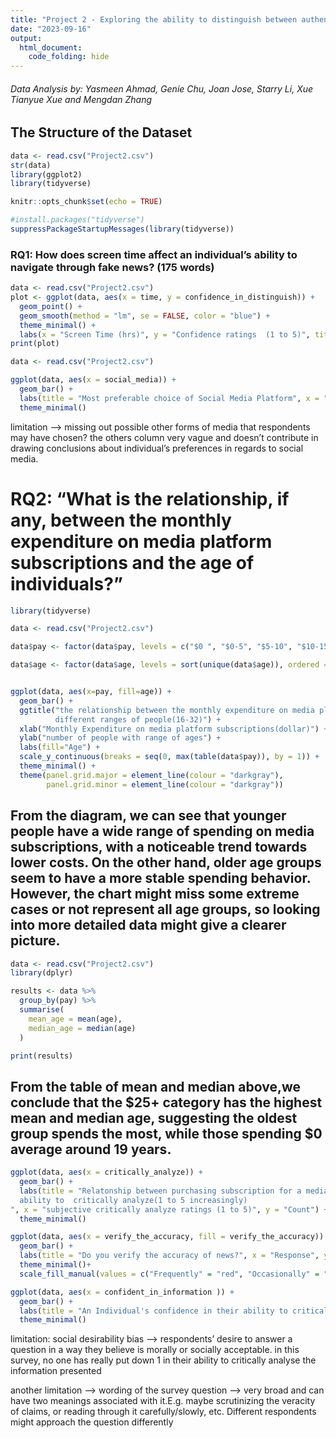 ---
title: "Project 2 - Exploring the ability to distinguish between authentic and fake news"
date: "2023-09-16"
output:
  html_document:
    code_folding: hide 
---

###### Data Analysis by: Yasmeen Ahmad, Genie Chu, Joan Jose, Starry Li, Xue Tianyue Xue and Mengdan Zhang

## The Structure of the Dataset

```{r}
data <- read.csv("Project2.csv") 
str(data)
library(ggplot2)
library(tidyverse)


```

```{r setup, include=FALSE}
knitr::opts_chunk$set(echo = TRUE)
```

```{r cars}
#install.packages("tidyverse")
suppressPackageStartupMessages(library(tidyverse))
```

### RQ1: How does screen time affect an individual's ability to navigate through fake news? (175 words)

```{r}
data <- read.csv("Project2.csv") 
plot <- ggplot(data, aes(x = time, y = confidence_in_distinguish)) +
  geom_point() +
  geom_smooth(method = "lm", se = FALSE, color = "blue") +
  theme_minimal() +
  labs(x = "Screen Time (hrs)", y = "Confidence ratings  (1 to 5)", title = " The Relationship between Screen Time and Confidence ratings ")
print(plot)
```

```{r}
data <- read.csv("Project2.csv")

```

```{r}
ggplot(data, aes(x = social_media)) + 
  geom_bar() +
  labs(title = "Most preferable choice of Social Media Platform", x = "Different Platform Types (categorical)", y = "Count (numerical frequency)") +
  theme_minimal()
```

limitation --\> missing out possible other forms of media that respondents may have chosen? the others column very vague and doesn't contribute in drawing conclusions about individual's preferences in regards to social media.

# RQ2: "What is the relationship, if any, between the monthly expenditure on media platform subscriptions and the age of individuals?"

```{r}

library(tidyverse)

data <- read.csv("Project2.csv")

data$pay <- factor(data$pay, levels = c("$0 ", "$0-5", "$5-10", "$10-15", "$15-20", "$25+"), ordered = TRUE)

data$age <- factor(data$age, levels = sort(unique(data$age)), ordered = TRUE)


ggplot(data, aes(x=pay, fill=age)) + 
  geom_bar() +
  ggtitle("the relationship between the monthly expenditure on media platform subscriptions and 
          different ranges of people(16-32)") +
  xlab("Monthly Expenditure on media platform subscriptions(dollar)") +
  ylab("number of people with range of ages") +
  labs(fill="Age") +
  scale_y_continuous(breaks = seq(0, max(table(data$pay)), by = 1)) + 
  theme_minimal() +
  theme(panel.grid.major = element_line(colour = "darkgray"), 
        panel.grid.minor = element_line(colour = "darkgray"))

```







## From the diagram, we can see that younger people have a wide range of spending on media subscriptions, with a noticeable trend towards lower costs. On the other hand, older age groups seem to have a more stable spending behavior. However, the chart might miss some extreme cases or not represent all age groups, so looking into more detailed data might give a clearer picture.

```{r}
data <- read.csv("Project2.csv")
library(dplyr)

results <- data %>%
  group_by(pay) %>%
  summarise(
    mean_age = mean(age),
    median_age = median(age)
  )

print(results)


```



## From the table of mean and median above,we conclude that the $25+ category has the highest mean and median age, suggesting the oldest group spends the most, while those spending $0 average around 19 years.









```{r}
ggplot(data, aes(x = critically_analyze)) + 
  geom_bar() +
  labs(title = "Relatonship between purchasing subscription for a media platform and 
  ability to  critically analyze(1 to 5 increasingly)
", x = "subjective critically analyze ratings (1 to 5)", y = "Count") +
  theme_minimal()
```

```{r}
ggplot(data, aes(x = verify_the_accuracy, fill = verify_the_accuracy)) + 
  geom_bar() +
  labs(title = "Do you verify the accuracy of news?", x = "Response", y = "Count",) +
  theme_minimal()+
  scale_fill_manual(values = c("Frequently" = "red", "Occasionally" = "orange", "Always" = "green", "Never" = "blue"))
```

```{r}
ggplot(data, aes(x = confident_in_information )) + 
  geom_bar() +
  labs(title = "An Individual's confidence in their ability to critically analyse the information ?", x = "Confidence level", y = "Count") +
  theme_minimal()

```

limitation: social desirability bias --\> respondents' desire to answer a question in a way they believe is morally or socially acceptable. in this survey, no one has really put down 1 in their ability to critically analyse the information presented

another limitation --\> wording of the survey question --\> very broad and can have two meanings associated with it.E.g. maybe scrutinizing the veracity of claims, or reading through it carefully/slowly, etc. Different respondents might approach the question differently
